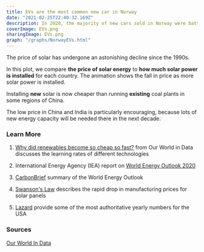 ```yaml
---
title: EVs are the most common new car in Norway
date: "2021-02-25T22:40:32.169Z"
description: In 2020, the majority of new cars sold in Norway were battery-powered EVs.
coverImage: EVs.png
sharingImage: EVs.png
graph: "/graphs/NorwayEVs.html"
---
```



The price of solar has undergone an astonishing decline since the 1990s.

In this plot, we compare **the price of solar energy** to **how much solar power is installed** for each country.
The animation shows the fall in price as more solar power is installed.

Installing **new** solar is now cheaper than running **existing** coal
plants in some regions of China.

The low price in China and India is particularly encouraging, because lots
of new energy capacity will be needed there in the next decade.

### Learn More

<Box >

1. [Why did renewables become so cheap so fast?](https://ourworldindata.org/cheap-renewables-growth) from Our World in Data discusses the learning rates of different technologies

2. International Energy Agency (IEA) report on [World Energy Outlook 2020](https://webstore.iea.org/world-energy-outlook-2020)

3. [CarbonBrief](https://www.carbonbrief.org/solar-is-now-cheapest-electricity-in-history-confirms-iea) summary of the World Energy Outlook

4. [Swanson's Law](https://en.wikipedia.org/wiki/Swanson%27s_law) describes the rapid drop in manufacturing prices for solar panels

5. [Lazard](https://www.lazard.com/perspective/levelized-cost-of-energy-and-levelized-cost-of-storage-2020/) provide
   some of the most authoritative yearly numbers for the USA

</Box>

### Sources

[Our World In Data](https://ourworldindata.org/)
